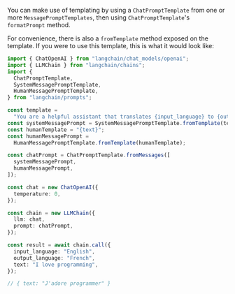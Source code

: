You can make use of templating by using a `ChatPromptTemplate` from one or more `MessagePromptTemplates`, then using `ChatPromptTemplate`'s
`formatPrompt` method.

For convenience, there is also a `fromTemplate` method exposed on the template. If you were to use this template, this is what it would look like:

```typescript
import { ChatOpenAI } from "langchain/chat_models/openai";
import { LLMChain } from "langchain/chains";
import {
  ChatPromptTemplate,
  SystemMessagePromptTemplate,
  HumanMessagePromptTemplate,
} from "langchain/prompts";

const template =
  "You are a helpful assistant that translates {input_language} to {output_language}.";
const systemMessagePrompt = SystemMessagePromptTemplate.fromTemplate(template);
const humanTemplate = "{text}";
const humanMessagePrompt =
  HumanMessagePromptTemplate.fromTemplate(humanTemplate);

const chatPrompt = ChatPromptTemplate.fromMessages([
  systemMessagePrompt,
  humanMessagePrompt,
]);

const chat = new ChatOpenAI({
  temperature: 0,
});

const chain = new LLMChain({
  llm: chat,
  prompt: chatPrompt,
});

const result = await chain.call({
  input_language: "English",
  output_language: "French",
  text: "I love programming",
});
```

```typescript
// { text: "J'adore programmer" }
```
